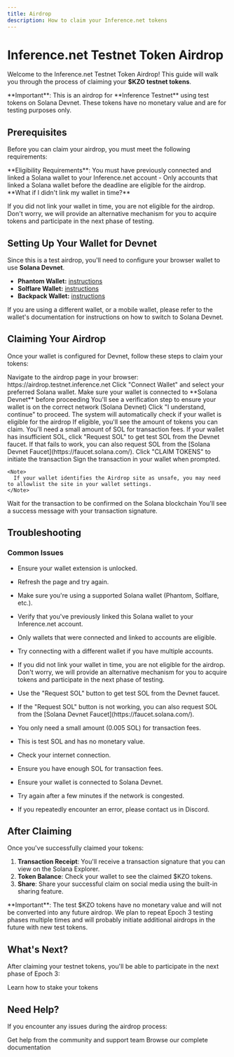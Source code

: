 ```yaml
---
title: Airdrop
description: How to claim your Inference.net tokens
---
```


# Inference.net Testnet Token Airdrop

Welcome to the Inference.net Testnet Token Airdrop! This guide will walk you through the process of claiming your **$KZO testnet tokens**.

<Warning>
  **Important**: This is an airdrop for **Inference Testnet** using test tokens
  on Solana Devnet. These tokens have no monetary value and are for testing
  purposes only.
</Warning>

## Prerequisites

Before you can claim your airdrop, you must meet the following requirements:

<Info>
  **Eligibility Requirements**: You must have previously connected and linked a
  Solana wallet to your Inference.net account - Only accounts that linked a
  Solana wallet before the deadline are eligible for the airdrop.
</Info>

<Info>
  **What if I didn't link my wallet in time?**

If you did not link your wallet in time, you are not eligible for the airdrop. Don't worry, we will provide an alternative mechanism for you to acquire tokens and participate in the next phase of
testing.

</Info>

## Setting Up Your Wallet for Devnet

Since this is a test airdrop, you'll need to configure your browser wallet to use **Solana Devnet**.

- **Phantom Wallet:** [instructions](https://docs.phantom.com/developer-powertools/testnet-mode)
- **Solflare Wallet:** [instructions](https://help.solflare.com/en/articles/6328814-differences-between-mainnet-devnet-and-testnet-and-how-to-switch-between-on-solflare)
- **Backpack Wallet:** [instructions](https://blog.sonic.game/solana-devnet-network-setting---backpack)

If you are using a different wallet, or a mobile wallet, please refer to the wallet's documentation for instructions on how to switch to Solana Devnet.

## Claiming Your Airdrop

Once your wallet is configured for Devnet, follow these steps to claim your tokens:

<Steps>
  <Step title="Visit the Airdrop Page">
    Navigate to the airdrop page in your browser: https://airdrop.testnet.inference.net
  </Step>
  <Step title="Connect Your Wallet">
    Click "Connect Wallet" and select your preferred Solana wallet.
    <Note>
      Make sure your wallet is connected to **Solana Devnet** before proceeding
    </Note>
  </Step>
  <Step title="Verify Network">
    You'll see a verification step to ensure your wallet is on the correct
    network (Solana Devnet) Click "I understand, continue" to proceed.
  </Step>
  <Step title="Check Eligibility">
    The system will automatically check if your wallet is eligible for the
    airdrop If eligible, you'll see the amount of tokens you can claim.
  </Step>
  <Step title="Fund Your Wallet (if needed)">
    You'll need a small amount of SOL for transaction fees. If your wallet has
    insufficient SOL, click "Request SOL" to get test SOL from the Devnet
    faucet. If that fails to work, you can also request SOL from the [Solana
    Devnet Faucet](https://faucet.solana.com/).
  </Step>
  <Step title="Claim Tokens">
    Click "CLAIM TOKENS" to initiate the transaction Sign the transaction in
    your wallet when prompted.

    <Note>
      If your wallet identifies the Airdrop site as unsafe, you may need to allowlist the site in your wallet settings.
    </Note>

  </Step>
  <Step title="Transaction Confirmation">
    Wait for the transaction to be confirmed on the Solana blockchain You'll see
    a success message with your transaction signature.
  </Step>
</Steps>

## Troubleshooting

### Common Issues

<AccordionGroup>
  <Accordion title="I can't connect my wallet">
    <ul>
      <li>
        <p>Ensure your wallet extension is unlocked.</p>
      </li>
      <li>
        <p>Refresh the page and try again.</p>
      </li>
      <li>
        <p>
          Make sure you're using a supported Solana wallet (Phantom, Solflare,
          etc.).
        </p>
      </li>
    </ul>
  </Accordion>
  <Accordion title="I'm not eligible for the airdrop">
    <ul>
      <li>
        <p>
          Verify that you've previously linked this Solana wallet to your
          Inference.net account.
        </p>
      </li>
      <li>
        <p>
          Only wallets that were connected and linked to accounts are eligible.
        </p>
      </li>
      <li>
        <p>
          Try connecting with a different wallet if you have multiple accounts.
        </p>
      </li>
      <li>
        <p>
          If you did not link your wallet in time, you are not eligible for the
          airdrop. Don't worry, we will provide an alternative mechanism for you
          to acquire tokens and participate in the next phase of testing.
        </p>
      </li>
    </ul>
  </Accordion>
  <Accordion title="Insufficient SOL for fees (Account Not Found error)">
    <ul>
      <li>
        <p>
          Use the "Request SOL" button to get test SOL from the Devnet faucet.
        </p>
      </li>
      <li>
        <p>
          If the "Request SOL" button is not working, you can also request SOL
          from the [Solana Devnet Faucet](https://faucet.solana.com/).
        </p>
      </li>
      <li>
        <p>You only need a small amount (0.005 SOL) for transaction fees.</p>
      </li>
      <li>
        <p>This is test SOL and has no monetary value.</p>
      </li>
    </ul>
  </Accordion>
  <Accordion title="Transaction failed">
    <ul>
      <li>
        <p>Check your internet connection.</p>
      </li>
      <li>
        <p>Ensure you have enough SOL for transaction fees.</p>
      </li>
      <li>
        <p>Ensure your wallet is connected to Solana Devnet.</p>
      </li>
      <li>
        <p>Try again after a few minutes if the network is congested.</p>
      </li>
      <li>
        <p>
          If you repeatedly encounter an error, please contact us in Discord.
        </p>
      </li>
    </ul>
  </Accordion>
</AccordionGroup>

## After Claiming

Once you've successfully claimed your tokens:

1. **Transaction Receipt**: You'll receive a transaction signature that you can view on the Solana Explorer.
2. **Token Balance**: Check your wallet to see the claimed $KZO tokens.
3. **Share**: Share your successful claim on social media using the built-in sharing feature.

<Warning>
  **Important**: The test $KZO tokens have no monetary value and will not be
  converted into any future airdrop. We plan to repeat Epoch 3 testing phases
  multiple times and will probably initiate additional airdrops in the future
  with new test tokens.
</Warning>

## What's Next?

After claiming your testnet tokens, you'll be able to participate in the next phase of Epoch 3:

<CardGroup cols={1}>
  <Card title="Staking Phase" icon="coins" href="/epoch-3/staking">
    Learn how to stake your tokens
  </Card>
</CardGroup>

## Need Help?

If you encounter any issues during the airdrop process:

<CardGroup cols={2}>
  <Card title="Join Discord" icon="discord" href="https://discord.gg/kuzco">
    Get help from the community and support team
  </Card>
  <Card title="Documentation" icon="book" href="/getting-started/introduction">
    Browse our complete documentation
  </Card>
</CardGroup>
